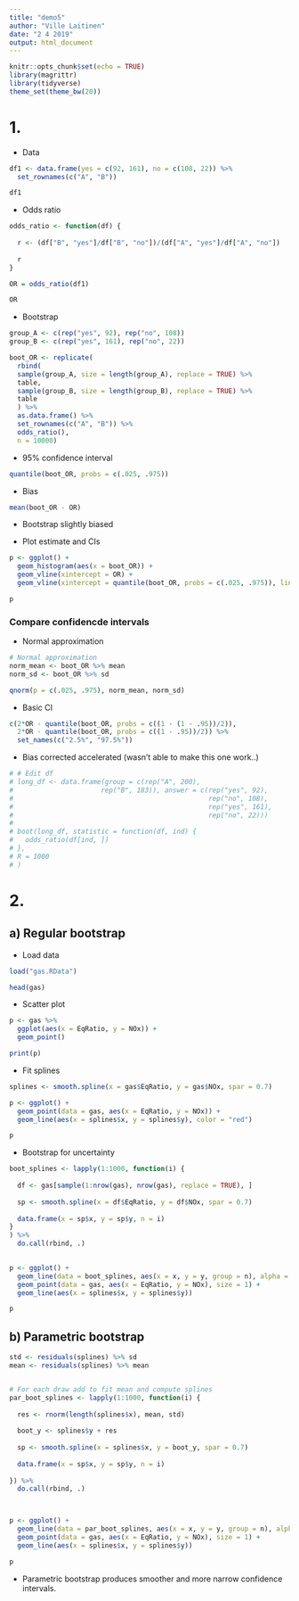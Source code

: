 ```yaml
---
title: "demo5"
author: "Ville Laitinen"
date: "2 4 2019"
output: html_document
---
```


```r
knitr::opts_chunk$set(echo = TRUE)
library(magrittr)
library(tidyverse)
theme_set(theme_bw(20))
```


# 1. 

* Data
```r

df1 <- data.frame(yes = c(92, 161), no = c(108, 22)) %>% 
  set_rownames(c("A", "B"))

df1
```

* Odds ratio

```r

odds_ratio <- function(df) {
  
  r <- (df["B", "yes"]/df["B", "no"])/(df["A", "yes"]/df["A", "no"])
  
  r
}

OR = odds_ratio(df1)

OR

```

* Bootstrap

```r

group_A <- c(rep("yes", 92), rep("no", 108))
group_B <- c(rep("yes", 161), rep("no", 22))

boot_OR <- replicate( 
  rbind(
  sample(group_A, size = length(group_A), replace = TRUE) %>% 
  table,
  sample(group_B, size = length(group_B), replace = TRUE) %>% 
  table
  ) %>% 
  as.data.frame() %>% 
  set_rownames(c("A", "B")) %>% 
  odds_ratio(),
  n = 10000)

```


* 95% confidence interval

```r
quantile(boot_OR, probs = c(.025, .975))
```

* Bias

```r

mean(boot_OR - OR)

```

* Bootstrap slightly biased

* Plot estimate and CIs

```r

p <- ggplot() + 
  geom_histogram(aes(x = boot_OR)) +
  geom_vline(xintercept = OR) +
  geom_vline(xintercept = quantile(boot_OR, probs = c(.025, .975)), linetype = "dashed")

p

```


### Compare confidencde intervals

* Normal approximation 

```r

# Normal approximation
norm_mean <- boot_OR %>% mean
norm_sd <- boot_OR %>% sd

qnorm(p = c(.025, .975), norm_mean, norm_sd)

```

* Basic CI

```r
c(2*OR - quantile(boot_OR, probs = c((1 - (1 - .95))/2)),
  2*OR - quantile(boot_OR, probs = c((1 - .95))/2)) %>% 
  set_names(c("2.5%", "97.5%"))
```


* Bias corrected accelerated (wasn't able to make this one work..)

```r

# # Edit df
# long_df <- data.frame(group = c(rep("A", 200),
#                      rep("B", 183)), answer = c(rep("yes", 92),
#                                                 rep("no", 108),
#                                                 rep("yes", 161),
#                                                 rep("no", 22)))
# 
# boot(long_df, statistic = function(df, ind) {
#   odds_ratio(df[ind, ])
# },
# R = 1000
# )

```



# 2. 

## a) Regular bootstrap 

* Load data

```r
load("gas.RData")

head(gas)
```

* Scatter plot

```r

p <- gas %>% 
  ggplot(aes(x = EqRatio, y = NOx)) +  
  geom_point()

print(p)

```


* Fit splines

```r

splines <- smooth.spline(x = gas$EqRatio, y = gas$NOx, spar = 0.7)

p <- ggplot() + 
  geom_point(data = gas, aes(x = EqRatio, y = NOx)) + 
  geom_line(aes(x = splines$x, y = splines$y), color = "red")

p

```


* Bootstrap for uncertainty

```r


boot_splines <- lapply(1:1000, function(i) {
  
  df <- gas[sample(1:nrow(gas), nrow(gas), replace = TRUE), ]
    
  sp <- smooth.spline(x = df$EqRatio, y = df$NOx, spar = 0.7)
  
  data.frame(x = sp$x, y = sp$y, n = i)
}
) %>% 
  do.call(rbind, .)
 

p <- ggplot() + 
  geom_line(data = boot_splines, aes(x = x, y = y, group = n), alpha = 0.25, color = "chocolate") +
  geom_point(data = gas, aes(x = EqRatio, y = NOx), size = 1) +
  geom_line(aes(x = splines$x, y = splines$y))

p

```

## b) Parametric bootstrap

```r

std <- residuals(splines) %>% sd
mean <- residuals(splines) %>% mean 


# For each draw add to fit mean and compute splines
par_boot_splines <- lapply(1:1000, function(i) {
  
  res <- rnorm(length(splines$x), mean, std)
  
  boot_y <- splines$y + res
  
  sp <- smooth.spline(x = splines$x, y = boot_y, spar = 0.7)
  
  data.frame(x = sp$x, y = sp$y, n = i)
  
}) %>% 
  do.call(rbind, .)



p <- ggplot() + 
  geom_line(data = par_boot_splines, aes(x = x, y = y, group = n), alpha = 0.25, color = "chocolate") +
  geom_point(data = gas, aes(x = EqRatio, y = NOx), size = 1) +
  geom_line(aes(x = splines$x, y = splines$y))

p


```


* Parametric bootstrap produces smoother and more narrow confidence intervals. 